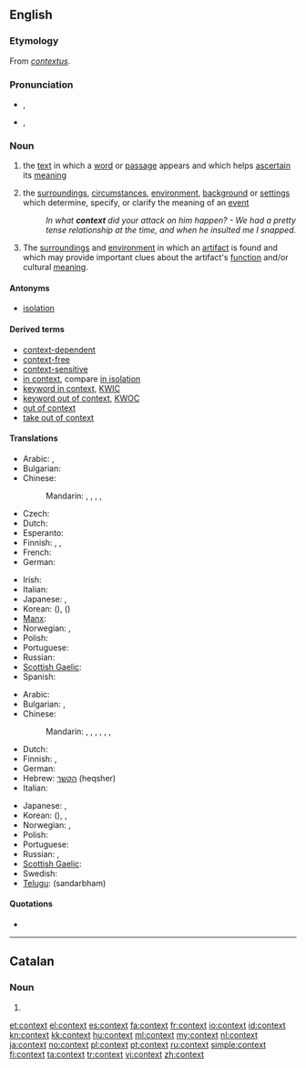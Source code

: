 {{wikipedia|dab=context}}
==English==

===Etymology===
From {{etyl|la}} ''[[contextus]]''.

===Pronunciation===
* {{a|RP}} {{IPA|/ˈkɒntɛkst/}}, {{SAMPA|/"kQntEkst/}}
* {{a|GenAm}} {{IPA|/ˈkɑːntɛkst/}}, {{SAMPA|/"kAntEkst/}}

===Noun===
{{en-noun}}

# {{linguistics}} the [[text]] in which a [[word]] or [[passage]] appears and which helps [[ascertain]] its [[meaning]]
# the [[surrounding]]s, [[circumstance]]s, [[environment]], [[background]] or [[setting]]s which determine, specify, or clarify the meaning of an [[event]]
#: ''In what '''context''' did your attack on him happen? - We had a pretty tense relationship at the time, and when he insulted me I snapped.''
# {{archaeology}} The [[surrounding]]s and [[environment]] in which an [[artifact]] is found and which may provide important clues about the artifact's [[function]] and/or cultural [[meaning]].

====Antonyms====
* [[isolation]]

====Derived terms====
* [[context-dependent]]
* [[context-free]]
* [[context-sensitive]]
* [[in context]], compare [[in isolation]]
* [[keyword in context]], [[KWIC]]
* [[keyword out of context]], [[KWOC]]
* [[out of context]]
* [[take out of context]]

====Translations====
{{trans-top|text in which a word appears}}
* Arabic: {{t|ar|سياق|m|tr=siyaaq}},  {{t|ar|قرنية|f|tr=qariiba}}
* Bulgarian: {{t+|bg|контекст|m|tr=kontékst}}
* Chinese:
*: Mandarin: {{t-|cmn|上下文|tr=shàngxiàwén|sc=Hani}}, {{t-|cmn|語境|sc=Hani}}, {{t-|cmn|语境|tr=yǔjìng|sc=Hani}}, {{t-|cmn|前後文|sc=Hani}}, {{t-|cmn|前后文|tr=qiánhòuwén|sc=Hani}}
* Czech: {{t+|cs|kontext}}
* Dutch: {{t+|nl|context|m}}
* Esperanto: {{t-|eo|kunteksto|xs=Esperanto}}
* Finnish: {{t+|fi|konteksti}}, {{t-|fi|asiayhteys}}, {{t+|fi|yhteys}}
* French: {{t+|fr|contexte|m}}
* German: {{t+|de|Kontext|m}}
{{trans-mid}}
* Irish: {{t|ga|comhthéacs|m}}
* Italian: {{t+|it|contesto|m}}
* Japanese: {{t|ja|文脈|tr=bunmyaku}}, {{t|ja|前後関係|tr=zengokankei}}
* Korean: {{t|ko|문맥|tr=munmaek|sc=Hang}} ({{t|ko|文脈|sc=Hani}}),  {{t|ko|맥락|tr=maekrak|sc=Hang}} ({{t|ko|脈絡|sc=Hani}})
* [[Manx]]: {{t|gv|co-lhaih}}
* Norwegian: {{t|no|sammenheng|m}}, {{t|no|kontekst|m}}
* Polish: {{t+|pl|kontekst|m}}
* Portuguese: {{t+|pt|contexto|m}}
* Russian: {{t+|ru|контекст|m|tr=kontékst}}
* [[Scottish Gaelic]]: {{t-|gd|co-theacsa|m|xs=Scottish Gaelic}}
* Spanish: {{t+|es|contexto|m}}
{{trans-bottom}}

{{trans-top|circumstances or settings}}
* Arabic: {{t|ar|حالة|f|tr=Haala}}
* Bulgarian: {{t|bg|обстановка|f|tr=obstanóvka}},  {{t+|bg|ситуация|f|tr=situácija}}
* Chinese:
*: Mandarin: {{t-|cmn|場合|sc=Hani}}, {{t-|cmn|场合|tr=chǎnghé|sc=Hani}}, {{t-|cmn|情況|sc=Hani}}, {{t-|cmn|情况|tr=qíngkuàng|sc=Hani}}, {{t-|cmn|背景|tr=bèijǐng|sc=Hani}}, {{t-|cmn|環境|sc=Hani}}, {{t-|cmn|环境|tr=huánjìng|sc=Hani}}
* Dutch: {{t+|nl|context|m}}
* Finnish: {{t-|fi|asiayhteys}}, {{t+|fi|yhteys}}
* German: {{t+|de|Kontext|m}}
* Hebrew: [[הקשר]] (heqsher) {{m}}
* Italian: {{t+|it|contesto|m}}
{{trans-mid}}
* Japanese: {{t|ja|前後関係|tr=zengokankei}}, {{t+|ja|状況|tr=jōkyō}}
* Korean: {{t|ko|맥락|tr=maekrak|sc=Hang}} ({{t|ko|脈絡|sc=Hani}}),  {{t|ko|짜임새|tr=jjaimsae|sc=Hang}},  {{t+|ko|바탕|tr=batang|sc=Hang}}
* Norwegian: {{t|no|sammenheng|m}}, {{t|no|kontekst|m}}
* Polish: {{t+|pl|kontekst|m}}
* Portuguese: {{t+|pt|contexto|m}}
* Russian: {{t|ru|обстановка|f|tr=obstanóvka}},  {{t+|ru|ситуация|f|tr=situácija}}
* [[Scottish Gaelic]]: {{t-|gd|co-theacsa|m|xs=Scottish Gaelic}}
* Swedish: {{t+|sv|sammanhang}}
* [[Telugu]]: {{t|te|సందర్భం}} (sandarbham)
{{trans-bottom}}

====Quotations====
* {{seeCites}}

----

==Catalan==

===Noun===
{{ca-noun|m}}

# {{l|en|context}}

[[et:context]]
[[el:context]]
[[es:context]]
[[fa:context]]
[[fr:context]]
[[io:context]]
[[id:context]]
[[kn:context]]
[[kk:context]]
[[hu:context]]
[[ml:context]]
[[my:context]]
[[nl:context]]
[[ja:context]]
[[no:context]]
[[pl:context]]
[[pt:context]]
[[ru:context]]
[[simple:context]]
[[fi:context]]
[[ta:context]]
[[tr:context]]
[[vi:context]]
[[zh:context]]